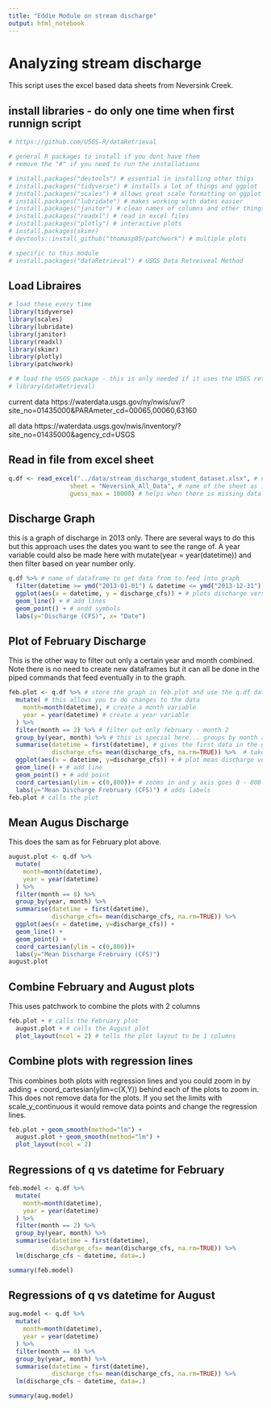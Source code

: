 ```yaml
---
title: "Eddie Module on stream discharge"
output: html_notebook
---
```


# Analyzing stream discharge 
This script uses the excel based data sheets from Neversink Creek.

## install libraries - do only one time when first runnign script    
```r
# https://github.com/USGS-R/dataRetrieval

# general R packages to install if you dont have them
# remove the "#" if you need to run the installations

# install.packages("devtools") # essential in installing other thigs
# install.packages("tidyverse") # installs a lot of things and ggplot
# install.packages("scales") # allows great scale formatting on ggplot
# install.packages("lubridate") # makes working with dates easier
# install.packages("janitor") # clean names of columns and other things
# install.packages("readxl") # read in excel files
# install.packages("plotly") # interactive plots
# install.packages(skimr)
# devtools::install_github("thomasp85/patchwork") # multiple plots

# specific to this module
# install.packages("dataRetrieval") # USGS Data Retreiveal Method
```


## Load Libraires
```r
# load these every time  
library(tidyverse)
library(scales)
library(lubridate)
library(janitor)
library(readxl)
library(skimr)
library(plotly)
library(patchwork)

# # load the USGS package - this is only needed if it uses the USGS retrieval
# library(dataRetrieval)
```

current data
https://waterdata.usgs.gov/ny/nwis/uv/?site_no=01435000&PARAmeter_cd=00065,00060,63160

all data
https://waterdata.usgs.gov/nwis/inventory/?site_no=01435000&agency_cd=USGS


## Read in file from excel sheet
```r
q.df <- read_excel("../data/stream_discharge_student_dataset.xlsx", # name of the file and path
                 sheet = "Neversink_All_Data", # name of the sheet as it is
                 guess_max = 10000) # helps when there is missing data and guesses for 10k rows
```


## Discharge Graph
this is a graph of discharge in 2013 only. There are several ways to do this but this approach uses the dates you want to see the range of. A year variable could also be made here with mutate(year = year(datetime)) and then filter based on year number only.    
```r
q.df %>% # name of dataframe to get data from to feed into graph
  filter(datetime >= ymd("2013-01-01") & datetime <= ymd("2013-12-31")) %>%  # filters out the date range 
  ggplot(aes(x = datetime, y = discharge_cfs)) + # plots discharge versus datatime 
  geom_line() + # add lines
  geom_point() + # andd symbols
  labs(y="Discharge (CFS)", x= "Date")
```

## Plot of February Discharge
This is the other way to filter out only a certain year and month combined. Note there is no need to create new dataframes but it can all be done in the piped commands that feed eventually in to the graph.    
```r
feb.plot <- q.df %>% # store the graph in feb.plot and use the q.df dataset
  mutate( # this allows you to do changes to the data 
    month=month(datetime), # create a month variable
    year = year(datetime) # create a year variable
  ) %>% 
  filter(month == 2) %>% # filter out only february - month 2
  group_by(year, month) %>% # this is special here... groups by month and year
  summarise(datetime = first(datetime), # gives the first data in the group
            discharge_cfs= mean(discharge_cfs, na.rm=TRUE)) %>%  # takes the average of february discharge
  ggplot(aes(x = datetime, y=discharge_cfs)) + # plot mean discharge versus date time
  geom_line() + # add line
  geom_point() + # add point
  coord_cartesian(ylim = c(0,800))+ # zooms in and y axis goes 0 - 800
  labs(y="Mean Discharge Frebruary (CFS)") # adds labels
feb.plot # calls the plot
```


## Mean Augus Discharge
This does the sam as for February plot above.
```r
august.plot <- q.df %>% 
  mutate(
    month=month(datetime),
    year = year(datetime)
  ) %>%
  filter(month == 8) %>%
  group_by(year, month) %>%
  summarise(datetime = first(datetime),
            discharge_cfs= mean(discharge_cfs, na.rm=TRUE)) %>% 
  ggplot(aes(x = datetime, y=discharge_cfs)) +
  geom_line() +
  geom_point() +
  coord_cartesian(ylim = c(0,800))+
  labs(y="Mean Discharge Frebruary (CFS)")
august.plot
```

## Combine February and August plots
This uses patchwork to combine the plots with 2 columns
```r
feb.plot + # calls the February plot
  august.plot + # calls the August plot
  plot_layout(ncol = 2) # tells the plot layout to be 1 columns
```

## Combine plots with regression lines
This combines both plots with regression lines and you could zoom in by adding + coord_cartesian(ylim=c(X,Y)) behind each of the plots to zoom in. This does not remove data for the plots. If you set the limits with scale_y_continuous it would remove data points and change the regression lines.   
```r
feb.plot + geom_smooth(method="lm") +
  august.plot + geom_smooth(method="lm") +
  plot_layout(ncol = 2)
```

## Regressions of q vs datetime for February
```r
feb.model <- q.df %>% 
  mutate(
    month=month(datetime),
    year = year(datetime)
  ) %>%
  filter(month == 2) %>%
  group_by(year, month) %>%
  summarise(datetime = first(datetime),
            discharge_cfs= mean(discharge_cfs, na.rm=TRUE)) %>%
  lm(discharge_cfs ~ datetime, data=.)

summary(feb.model)
```

## Regressions of q vs datetime for August
```r
aug.model <- q.df %>% 
  mutate(
    month=month(datetime),
    year = year(datetime)
  ) %>%
  filter(month == 8) %>%
  group_by(year, month) %>%
  summarise(datetime = first(datetime),
            discharge_cfs= mean(discharge_cfs, na.rm=TRUE)) %>%
  lm(discharge_cfs ~ datetime, data=.)

summary(aug.model)
```



